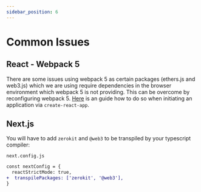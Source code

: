 ```yaml
---
sidebar_position: 6
---
```


# Common Issues

## React - Webpack 5
There are some issues using webpack 5 as certain packages (ethers.js and web3.js) which we are using require dependencies in the browser environment which webpack 5 is not providing.
This can be overcome by reconfiguring webpack 5. [Here](https://web3auth.io/docs/troubleshooting/webpack-issues#react) is an guide how to do so when initiating an application via `create-react-app`.

## Next.js
You will have to add `zerokit` and `@web3` to be transpiled by your typescript compiler:

```next.config.js```
```diff
const nextConfig = {
  reactStrictMode: true,
+  transpilePackages: ['zerokit', '@web3'],
}
```